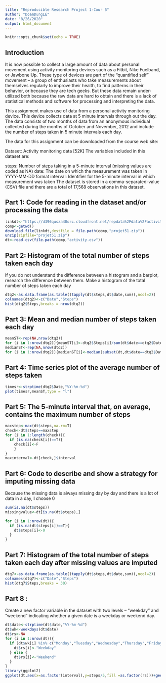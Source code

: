 ---
title: "Reproducible Research Project 1-Cour 5"
author: "DoanDungLE"
date: "8/26/2020"
output: html_document
---

```{r setup, include=FALSE}
knitr::opts_chunk$set(echo = TRUE)
```

## Introduction

It is now possible to collect a large amount of data about personal movement using activity monitoring devices such as a Fitbit, Nike Fuelband, or Jawbone Up. These type of devices are part of the “quantified self” movement – a group of enthusiasts who take measurements about themselves regularly to improve their health, to find patterns in their behavior, or because they are tech geeks. But these data remain under-utilized both because the raw data are hard to obtain and there is a lack of statistical methods and software for processing and interpreting the data.

This assignment makes use of data from a personal activity monitoring device. This device collects data at 5 minute intervals through out the day. The data consists of two months of data from an anonymous individual collected during the months of October and November, 2012 and include the number of steps taken in 5 minute intervals each day.

The data for this assignment can be downloaded from the course web site:

Dataset: Activity monitoring data [52K]
The variables included in this dataset are:

steps: Number of steps taking in a 5-minute interval (missing values are coded as NA)
date: The date on which the measurement was taken in YYYY-MM-DD format
interval: Identifier for the 5-minute interval in which measurement was taken
The dataset is stored in a comma-separated-value (CSV) file and there are a total of 17,568 observations in this dataset.

## Part 1: Code for reading in the dataset and/or processing the data

```{r}
linkdt<-"https://d396qusza40orc.cloudfront.net/repdata%2Fdata%2Factivity.zip"
comp<-getwd()
download.file(linkdt,destfile = file.path(comp,"projet51.zip"))
unzip(zipfile="projet51.zip")
dt<-read.csv(file.path(comp,"activity.csv"))
```

## Part 2: Histogram of the total number of steps taken each day
If you do not understand the difference between a histogram and a barplot, research the difference between them. Make a histogram of the total number of steps taken each day

```{r}
dtq2<-as.data.frame(as.table((tapply(dt$steps,dt$date,sum)),ncol=2))
colnames(dtq2)<-c("Date","Steps")
hist(dtq2$Steps,breaks = nrow(dtq2))
```

## Part 3: Mean and median number of steps taken each day
```{r}
meanST<-rep(NA,nrow(dtq2))
for (i in 1:nrow(dtq2)){meanST[i]<-dtq2$Steps[i]/sum(dt$date==dtq2$Date[i])}
medianST<-rep(NA,nrow(dtq2))
for (i in 1:nrow(dtq2)){medianST[i]<-median(subset(dt,dt$date==dtq2$Date[i])$steps)}
```

## Part 4: Time series plot of the average number of steps taken
```{r}
timesr<-strptime(dtq2$Date,"%Y-%m-%d")
plot(timesr,meanST,type = "l")
```

## Part 5: The 5-minute interval that, on average, contains the maximum number of steps
```{r}
maxstep<-max(dt$steps,na.rm=T)
check<-dt$steps==maxstep
for (i in 1:length(check)){
  if (is.na(check[i])==T){
    check[i]<-F
    }
}
maxinterval<-dt[check,]$interval
```

## Part 6: Code to describe and show a strategy for imputing missing data
Because the missing data is always missing day by day and there is a lot of data in a day, I choose 0

```{r}
sum(is.na(dt$steps))
missingvalue<-dt[is.na(dt$steps),]

for (i in 1:nrow(dt)){
  if (is.na(dt$steps[i])==T){
    dt$steps[i]<-0
  }
}
```

## Part 7: Histogram of the total number of steps taken each day after missing values are imputed
```{r}
dtq7<-as.data.frame(as.table((tapply(dt$steps,dt$date,sum)),ncol=2))
colnames(dtq7)<-c("Date","Steps")
hist(dtq7$Steps,breaks = 30)
```

## Part 8 : 
Create a new factor variable in the dataset with two levels – “weekday” and “weekend” indicating whether a given date is a weekday or weekend day.

```{r}
dt$date<-strptime(dt$date,"%Y-%m-%d")
dt$wk<-weekdays(dt$date)
dt$rs<-NA
for (i in 1:nrow(dt)){
  if (dt$wk[i] %in% c("Monday","Tuesday","Wednesday","Thursday","Friday")){
    dt$rs[i]<-"Weekday"
  } else {
    dt$rs[i]<-"Weekend"
  }
}
library(ggplot2)
ggplot(dt,aes(x=as.factor(interval),y=steps/5,fill =as.factor(rs)))+geom_line()+facet_grid(.~rs)+labs(x="Interval 5 minutes",y="Average Steps",title = "Average Steps by Interval 5 minutes")
```